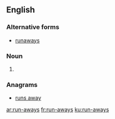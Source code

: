 ==English==

===Alternative forms===
* [[runaways]]
===Noun===
{{head|en|noun plural form}}
# {{plural of|run-away|lang=en}}

===Anagrams===
* [[runs away#English|runs away]]

[[ar:run-aways]]
[[fr:run-aways]]
[[ku:run-aways]]